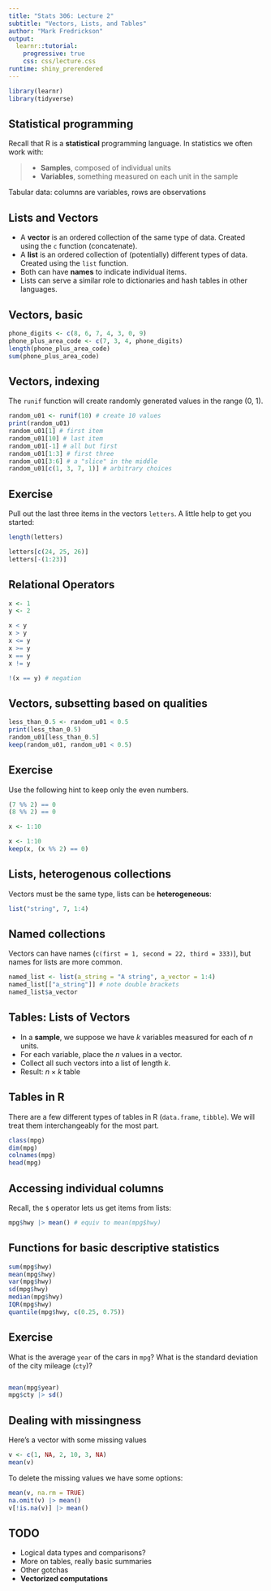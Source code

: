 ```yaml
---
title: "Stats 306: Lecture 2"
subtitle: "Vectors, Lists, and Tables"
author: "Mark Fredrickson"
output: 
  learnr::tutorial:
    progressive: true
    css: css/lecture.css
runtime: shiny_prerendered
---
```



```r
library(learnr)
library(tidyverse)
```

## Statistical programming

Recall that R is a **statistical** programming language. In statistics we often work with:

>* **Samples**, composed of individual units
>* **Variables**, something measured on each unit in the sample

Tabular data: columns are variables, rows are observations

## Lists and Vectors

* A **vector** is an ordered collection of the same type of data. Created using the `c` function (concatenate).
* A **list** is an ordered collection of (potentially) different types of data. Created using the `list` function.
* Both can have **names** to indicate individual items.
* Lists can serve a similar role to dictionaries and hash tables in other languages.

## Vectors, basic

```r
phone_digits <- c(8, 6, 7, 4, 3, 0, 9)
phone_plus_area_code <- c(7, 3, 4, phone_digits)
length(phone_plus_area_code)
sum(phone_plus_area_code)
```

## Vectors, indexing

The `runif` function will create randomly generated values in the range (0, 1).

```r
random_u01 <- runif(10) # create 10 values
print(random_u01)
random_u01[1] # first item
random_u01[10] # last item
random_u01[-1] # all but first
random_u01[1:3] # first three
random_u01[3:6] # a "slice" in the middle
random_u01[c(1, 3, 7, 1)] # arbitrary choices
```


## Exercise

Pull out the last three items in the vectors `letters`. A little help to get you started:

```r
length(letters)
```


```r
letters[c(24, 25, 26)]
letters[-(1:23)]
```

## Relational Operators

```r
x <- 1
y <- 2

x < y
x > y
x <= y
x >= y
x == y
x != y

!(x == y) # negation
```

## Vectors, subsetting based on qualities

```r
less_than_0.5 <- random_u01 < 0.5
print(less_than_0.5)
random_u01[less_than_0.5]
keep(random_u01, random_u01 < 0.5)
```

## Exercise

Use the following hint to keep only the even numbers.

```r
(7 %% 2) == 0 
(8 %% 2) == 0
```


```r
x <- 1:10
```

```r
x <- 1:10
keep(x, (x %% 2) == 0)
```


## Lists, heterogenous collections

Vectors must be the same type, lists can be **heterogeneous**:
```r
list("string", 7, 1:4)
```

## Named collections

Vectors can have names (`c(first = 1, second = 22, third = 333)`), but names for lists are more common.
```r
named_list <- list(a_string = "A string", a_vector = 1:4)
named_list[["a_string"]] # note double brackets
named_list$a_vector
```

## Tables: Lists of Vectors

* In a **sample**, we suppose we have $k$ variables measured for each of $n$ units.
* For each variable, place the $n$ values in a vector.
* Collect all such vectors into a list of length $k$.
* Result: $n \times k$ table

## Tables in R

There are a few different types of tables in R (`data.frame`, `tibble`). We will treat them interchangeably for the most part.

```r
class(mpg)
dim(mpg)
colnames(mpg)
head(mpg)
```

## Accessing individual columns

Recall, the `$` operator lets us get items from lists:

```r
mpg$hwy |> mean() # equiv to mean(mpg$hwy)
```

## Functions for basic descriptive statistics

```r
sum(mpg$hwy)
mean(mpg$hwy)
var(mpg$hwy)
sd(mpg$hwy) 
median(mpg$hwy)
IQR(mpg$hwy)
quantile(mpg$hwy, c(0.25, 0.75))
```

## Exercise

What is the average `year` of the cars in `mpg`? What is the standard deviation of the city mileage (`cty`)?

```r

```

```r
mean(mpg$year)
mpg$cty |> sd()
```



## Dealing with missingness

Here's a vector with some missing values
```r
v <- c(1, NA, 2, 10, 3, NA)
mean(v)
```

To delete the missing values we have some options:
```r
mean(v, na.rm = TRUE)
na.omit(v) |> mean()
v[!is.na(v)] |> mean()
```

## TODO

* Logical data types and comparisons?
* More on tables, really basic summaries
* Other gotchas
* **Vectorized computations**